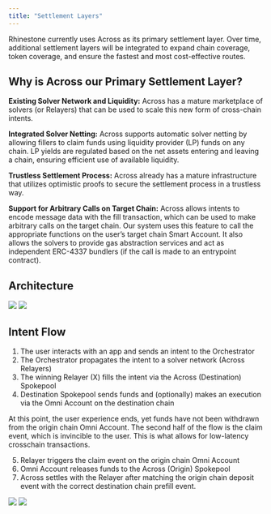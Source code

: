 ```yaml
---
title: "Settlement Layers"
---
```


Rhinestone currently uses Across as its primary settlement layer. Over time, additional settlement layers will be integrated to expand chain coverage, token coverage, and ensure the fastest and most cost-effective routes.  

## Why is Across our Primary Settlement Layer?

**Existing Solver Network and Liquidity:** Across has a mature marketplace of solvers (or Relayers) that can be used to scale this new form of cross-chain intents.

**Integrated Solver Netting:** Across supports automatic solver netting by allowing fillers to claim funds using liquidity provider (LP) funds on any chain. LP yields are regulated based on the net assets entering and leaving a chain, ensuring efficient use of available liquidity.

**Trustless Settlement Process:** Across already has a mature infrastructure that utilizes optimistic proofs to secure the settlement process in a trustless way.

**Support for Arbitrary Calls on Target Chain:** Across allows intents to encode message data with the fill transaction, which can be used to make arbitrary calls on the target chain. Our system uses this feature to call the appropriate functions on the user’s target chain Smart Account. It also allows the solvers to provide gas abstraction services and act as independent ERC-4337 bundlers (if the call is made to an entrypoint contract).

## Architecture

<img className="block dark:hidden" src="/images/omniaccount_4_light.png" />
<img className="hidden dark:block" src="/images/omniaccount_4_dark.png" />

## Intent Flow

1. The user interacts with an app and sends an intent to the Orchestrator  
2. The Orchestrator propagates the intent to a solver network (Across Relayers)  
3. The winning Relayer (X) fills the intent via the Across (Destination) Spokepool  
4. Destination Spokepool sends funds and (optionally) makes an execution via the Omni Account on the destination chain

At this point, the user experience ends, yet funds have not been withdrawn from the origin chain Omni Account. The second half of the flow is the claim event, which is invincible to the user. This is what allows for low-latency crosschain transactions.

5. Relayer triggers the claim event on the origin chain Omni Account  
6. Omni Account releases funds to the Across (Origin) Spokepool  
7. Across settles with the Relayer after matching the origin chain deposit event with the correct destination chain prefill event.

<img className="block dark:hidden" src="/images/omniaccount_5_light.png" />
<img className="hidden dark:block" src="/images/omniaccount_5_dark.png" />

